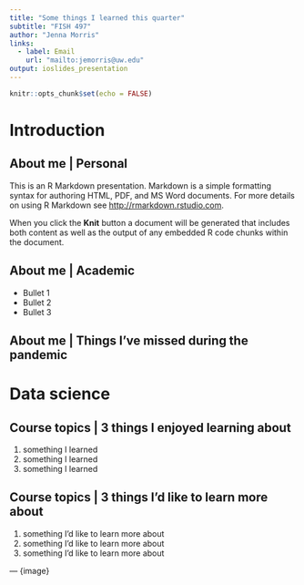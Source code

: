 ```yaml
---
title: "Some things I learned this quarter"
subtitle: "FISH 497"
author: "Jenna Morris" 
links: 
  - label: Email
    url: "mailto:jemorris@uw.edu" 
output: ioslides_presentation
---
```


```r
knitr::opts_chunk$set(echo = FALSE)
```

# Introduction

## About me | Personal

This is an R Markdown presentation. Markdown is a simple formatting syntax for authoring HTML, PDF, and MS Word documents. For more details on using R Markdown see <http://rmarkdown.rstudio.com>.

When you click the **Knit** button a document will be generated that includes both content as well as the output of any embedded R code chunks within the document.

## About me | Academic

- Bullet 1
- Bullet 2
- Bullet 3

## About me | Things I've missed during the pandemic

# Data science


## Course topics | 3 things I enjoyed learning about

1. something I learned
2. something I learned
3. something I learned

## Course topics | 3 things I'd like to learn more about

1. something I'd like to learn more about
2. something I'd like to learn more about
3. something I'd like to learn more about

--- {image}